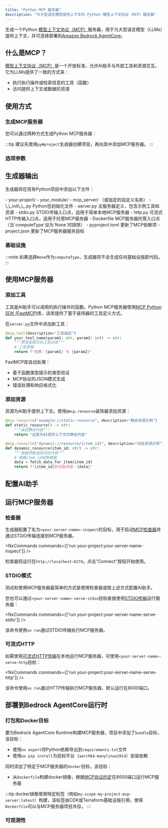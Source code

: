 ```yaml
---
title: "Python MCP 服务器"
description: "为大型语言模型提供上下文的 Python 模型上下文协议（MCP）服务器"
---
```





生成一个Python [模型上下文协议（MCP）](https://modelcontextprotocol.io/)服务器，用于为大型语言模型（LLMs）提供上下文，并可选择部署到[Amazon Bedrock AgentCore](https://docs.aws.amazon.com/bedrock-agentcore/latest/devguide/)。

## 什么是MCP？

[模型上下文协议（MCP）](https://modelcontextprotocol.io/)是一个开放标准，允许AI助手与外部工具和资源交互。它为LLMs提供了一致的方式来：

- 执行执行操作或检索信息的工具（函数）
- 访问提供上下文或数据的资源

## 使用方式

### 生成MCP服务器

您可以通过两种方式生成Python MCP服务器：

<RunGenerator generator="py#mcp-server" />

:::tip
建议先使用<Link path="/guides/python-project">`py#project`</Link>生成器创建项目，再向其中添加MCP服务器。
:::

### 选项参数

<GeneratorParameters generator="py#mcp-server" />

## 生成器输出

生成器将在现有Python项目中添加以下文件：

<FileTree>
  - your-project/
    - your_module/
      - mcp_server/ （或指定的自定义名称）
        - \_\_init\_\_.py Python包初始化文件
        - server.py 主服务器定义，包含示例工具和资源
        - stdio.py STDIO传输入口点，适用于简单本地MCP服务器
        - http.py 可流式HTTP传输入口点，适用于托管MCP服务器
        - Dockerfile MCP服务器托管入口点（当`computeType`设为`None`时排除）
    - pyproject.toml 更新了MCP依赖项
    - project.json 更新了MCP服务器服务目标
</FileTree>

### 基础设施

:::note
如果选择`None`作为`computeType`，生成器将不会生成任何基础设施即代码。
:::

<Snippet name="shared-constructs" />

<Snippet name="mcp/shared-constructs" />

## 使用MCP服务器

### 添加工具

工具是AI助手可以调用的执行操作的函数。Python MCP服务器使用[MCP Python SDK (FastMCP)](https://github.com/modelcontextprotocol/python-sdk)库，该库提供了基于装饰器的工具定义方式。

在`server.py`文件中添加新工具：

```python
@mcp.tool(description="工具描述")
def your_tool_name(param1: str, param2: int) -> str:
    """带类型提示的工具实现"""
    # 工具逻辑
    return f"结果：{param1} 与 {param2}"
```

FastMCP库自动处理：
- 基于函数类型提示的类型验证
- MCP协议的JSON模式生成
- 错误处理和响应格式化

### 添加资源

资源为AI助手提供上下文。使用`@mcp.resource`装饰器添加资源：

```python
@mcp.resource("example://static-resource", description="静态资源示例")
def static_resource() -> str:
    """返回静态内容"""
    return "这是为AI提供上下文的静态内容"

@mcp.resource("dynamic://resource/{item_id}", description="动态资源示例")
def dynamic_resource(item_id: str) -> str:
    """根据参数返回动态内容"""
    # 根据item_id获取数据
    data = fetch_data_for_item(item_id)
    return f"{item_id}的动态内容：{data}"
```

## 配置AI助手

<Snippet name="mcp/configuration-py" parentHeading="配置AI助手" />

## 运行MCP服务器

### 检查器

生成器配置了名为`<your-server-name>-inspect`的目标，用于启动[MCP检查器](https://github.com/modelcontextprotocol/inspector)并通过STDIO传输连接到MCP服务器。

<NxCommands commands={['run your-project:your-server-name-inspect']} />

检查器将运行在`http://localhost:6274`。点击"Connect"按钮开始使用。

### STDIO模式

测试和使用MCP服务器最简单的方式是使用检查器或按上述方式配置AI助手。

您也可以通过`<your-server-name>-serve-stdio`目标直接使用[STDIO传输](https://modelcontextprotocol.io/docs/concepts/transports#standard-input%2Foutput-stdio)运行服务器：

<NxCommands commands={['run your-project:your-server-name-serve-stdio']} />

该命令使用`uv run`通过STDIO传输执行MCP服务器。

### 可流式HTTP

如需使用[可流式HTTP传输](https://modelcontextprotocol.io/docs/concepts/transports#streamable-http)在本地运行MCP服务器，可使用`<your-server-name>-serve-http`目标：

<NxCommands commands={['run your-project:your-server-name-serve-http']} />

该命令使用`uv run`通过HTTP传输执行MCP服务器，默认运行在8000端口。

## 部署到Bedrock AgentCore运行时

<Snippet name="mcp/bedrock-deployment" parentHeading="部署到Bedrock AgentCore运行时" />

### 打包和Docker目标

要为Bedrock AgentCore Runtime构建MCP服务器，项目中添加了`bundle`目标，该目标：

- 使用`uv export`将Python依赖导出到`requirements.txt`文件
- 使用`uv pip install`为目标平台（`aarch64-manylinux2014`）安装依赖

同时添加了特定于MCP服务器的`docker`目标，该目标：

- 从`Dockerfile`构建docker镜像，根据[MCP协议约定](https://docs.aws.amazon.com/bedrock-agentcore/latest/devguide/runtime-service-contract.html#mcp-protocol-contract)在8000端口运行MCP服务器

:::tip
docker镜像使用特定标签（例如`my-scope-my-project-mcp-server:latest`）构建，该标签由CDK或Terraform基础设施引用，使得`Dockerfile`可以与MCP服务器项目共存。
:::

### 可观测性

<Snippet name="mcp/observability" parentHeading="可观测性" />